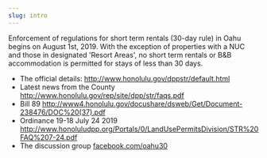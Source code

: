 ```yaml
---
slug: intro
---
```


Enforcement of regulations for short term rentals (30-day rule) in Oahu
begins on August 1st, 2019. With the exception of properties with a NUC
and those in designated 'Resort Areas', no short term rentals or B&B
accommodation is permitted for stays of less than 30 days.

- The official details: <a href="http://www.honolulu.gov/dppstr/default.html" rel="noopener noreferrer" target="_blank">http://www.honolulu.gov/dppstr/default.html</a>
- Latest news from the County <a href="http://www.honolulu.gov/rep/site/dpp/str/faqs.pdf" target="_blank" rel="noopener noreferrer">http://www.honolulu.gov/rep/site/dpp/str/faqs.pdf</a>
- Bill 89 <a href="http://www4.honolulu.gov/docushare/dsweb/Get/Document-238476/DOC%20(37).pdf" rel="noopener noreferrer" target="_blank">http://www4.honolulu.gov/docushare/dsweb/Get/Document-238476/DOC%20(37).pdf</a>
- Ordinance 19-18 July 24 2019 <a href="http://www.honoluludpp.org/Portals/0/LandUsePermitsDivision/STR%20FAQ%207-24.pdf" rel="noopener noreferrer" target="_blank">http://www.honoluludpp.org/Portals/0/LandUsePermitsDivision/STR%20FAQ%207-24.pdf</a>
- The discussion group <a href="https://facebook.com/oahu30" target="_blank" rel="noopener noreferrer">facebook.com/oahu30</a>
